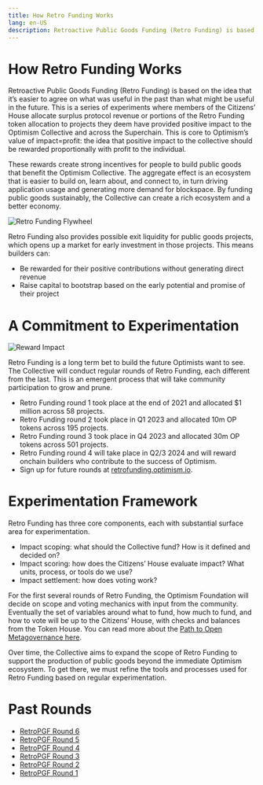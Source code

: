 ```yaml
---
title: How Retro Funding Works
lang: en-US
description: Retroactive Public Goods Funding (Retro Funding) is based on the idea that it’s easier to agree on what was useful in the past than what might be useful in the future. This is a series of experiments where members of the Citizens’ House allocate surplus protocol revenue or portions of the Retro Funding token allocation to projects they deem have provided positive impact to the Optimism Collective and across the Superchain. This is core to Optimism’s value of `impact=profit:` the idea that positive impact to the collective should be rewarded proportionally with profit to the individual.
---
```


# How Retro Funding Works

Retroactive Public Goods Funding (Retro Funding) is based on the idea that it’s easier to agree on what was useful in the past than what might be useful in the future. This is a series of experiments where members of the Citizens’ House allocate surplus protocol revenue or portions of the Retro Funding token allocation to projects they deem have provided positive impact to the Optimism Collective and across the Superchain. This is core to Optimism’s value of impact=profit: the idea that positive impact to the collective should be rewarded proportionally with profit to the individual.

These rewards create strong incentives for people to build public goods that benefit the Optimism Collective. The aggregate effect is an ecosystem that is easier to build on, learn about, and connect to, in turn driving application usage and generating more demand for blockspace. By funding public goods sustainably, the Collective can create a rich ecosystem and a better economy.

![Retro Funding Flywheel](/img/citizen-house/how-retro-funding-works.png)

Retro Funding also provides possible exit liquidity for public goods projects, which opens up a market for early investment in those projects. This means builders can:

- Be rewarded for their positive contributions without generating direct revenue
- Raise capital to bootstrap based on the early potential and promise of their project

# A Commitment to Experimentation

![Reward Impact](/img/citizen-house/reward-impact.jpg)

Retro Funding is a long term bet to build the future Optimists want to see. The Collective will conduct regular rounds of Retro Funding, each different from the last. This is an emergent process that will take community participation to grow and prune.

- Retro Funding round 1 took place at the end of 2021 and allocated $1 million across 58 projects.
- Retro Funding round 2 took place in Q1 2023 and allocated 10m OP tokens across 195 projects.
- Retro Funding round 3 took place in Q4 2023 and allocated 30m OP tokens across 501 projects.
- Retro Funding round 4 will take place in Q2/3 2024 and will reward onchain builders who contribute to the success of Optimism.
- Sign up for future rounds at [retrofunding.optimism.io](https://retrofunding.optimism.io).

# Experimentation Framework

Retro Funding has three core components, each with substantial surface area for experimentation.

- Impact scoping: what should the Collective fund? How is it defined and decided on?
- Impact scoring: how does the Citizens’ House evaluate impact? What units, process, or tools do we use?
- Impact settlement: how does voting work?

For the first several rounds of Retro Funding, the Optimism Foundation will decide on scope and voting mechanics with input from the community. Eventually the set of variables around what to fund, how much to fund, and how to vote will be up to the Citizens’ House, with checks and balances from the Token House. You can read more about the [Path to Open Metagovernance here](https://gov.optimism.io/t/the-path-to-open-metagovernance).

Over time, the Collective aims to expand the scope of Retro Funding to support the production of public goods beyond the immediate Optimism ecosystem. To get there, we must refine the tools and processes used for Retro Funding based on regular experimentation.

# Past Rounds

- [RetroPGF Round 6](/rounds/retropgf-6)
- [RetroPGF Round 5](/rounds/retropgf-5)
- [RetroPGF Round 4](/rounds/retropgf-4)
- [RetroPGF Round 3](/rounds/retropgf-3)
- [RetroPGF Round 2](/rounds/retropgf-2)
- [RetroPGF Round 1](/rounds/retropgf-1)
